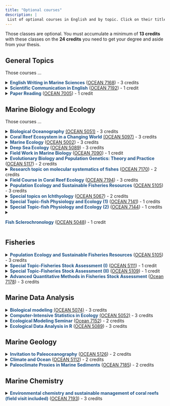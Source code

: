 ```yaml
---
title: "Optional courses"
description: |
 List of optional courses in English and by topic. Click on their title for a short description of the course. Download syllabus by clicking on course code. 
---
```


Those classes are optional. You must accumulate a minimum of **13 credits** with these classes on the **24 credits** you need to get your  degree and aside from your thesis.


## General Topics

Those courses ...


<details>
<summary><span style="color:#1D5287">**English Writing in Marine Sciences**</span> ([OCEAN 7168]()) - 3 credits</summary>
**Description**: this seminar course is designed to improve IONTU graduate students’ communication skills through writing in English. Students will utilize examples from the textbook, “Writing science: How to write papers that get cited and proposals that get funded” by Joshua Schimel. I will also share comments and revisions to scientific manuscripts that I collected over the years. The class starts by having students write a short Facebook post about their own research. Students will lean to expand their Facebook post into a one-page-long (800-850 words) article. Throughout the class, students will apply writing styles and techniques to edit their article, including ways to condense their article to only 300-350 word long. Each student is also required to read and analyze four published scientific papers of their own choice: one from a specialist journal written by a leader recognized in their field and a good writer, one typical paper from a specialized journal, one review paper, and one article from Nature or Science. The course will also incorporate peer-review practices; students will learn to recognize strengths and weakness of other students’ writing and give constructive comments to help improve each other’s writing. This is exactly what scientists do routinely: we review and give constructive comments to other’s manuscripts and proposals to help the science community grow. Students who have already had writing projects (such as an abstract, manuscript, or dissertation) can also practice analyzing and editing these drafts. We will also invite a guest lecturer from NTU’s Department of Foreign Languages and Literature or from NTNU’s English Department to talk about common English mistakes made by Taiwanese students and ways to improve this.

**Instructor**: Huei-Ting (Tina) Lin
</details>


<details>
<summary><span style="color:#1D5287">**Scientific Communication in English**</span> ([OCEAN 7192]()) - 1 credit</summary>
**Description**: This course is designed to guide graduate students in communicating science professionally, with emphasis on training/practicing. More than half of the class hours will be on discussion and implementation of theories. The second half of the semester will focus on scientific/thesis writing skills. For IONTU students, this can serve as a supplemental course to each division’s seminar course. Course designed for students with background in science. Objective are: 1) Students get to practice scientific communication skills, including poster and oral presentations. (2) Students learn to apply the theories learnt in class or elsewhere. (3) Students get to practice scientific writing in English, as well as English skills in scientific correspondence and conferences.  

**Instructor**: Sze Ling HO
</details>


<details>
<summary><span style="color:#1D5287">**Paper Reading**</span> ([OCEAN 7005]()) - 1 credit</summary>
**Description**: the class aims to establish students' ability to read, understand, present, question, and discuss research topics by presenting a textbook chapter and scientific paper. Students are required to preparing abstracts and 35-minute presentations. We expect the presentations to go beyond the textbook contents or selected papers to acquire additional materials when necessary.

**Instructor**: Chih-Lin WEI, Hui-Yu WANG, Chih-Hao HSIEH; Chang-Feng DAI

</details>




## Marine Biology and Ecology

Those courses ...

<details>
<summary><span style="color:#1D5287">**Biological Oceanography**</span> <a href=".\syllabus\OCEAN5051.pdf"target="_blank"> (OCEAN 5051)</a> - 3 credits </summary>
**Description**: This is a course intended for undergraduate and graduate students with knowledge of basic ecology. The focus will be on OCEANOGRAPHY, with investigation on interactive biological, chemical, and physical processes in the ocean. The purposes are to give an overview of biological ocean science (a wide rather than deep view) and to provide basic information and training for graduate research. The discussion will range from physical effects on the biology to biological effects on biogeochemical cycling; the spatial scale will range from individual organisms (e.g. viscosity and turbulences on plankton feeding and nutrient uptake) to ecosystem (e.g. remote sensing and circulation modeling); the organism will range from virus to whales. 

**Instructor**: Chih-Hao HSIEH, Fuh-Kwo SHIAH 
</details>

<details>
<summary><span style="color:#1D5287">**Coral Reef Ecosystem in a Changing World**</span> <a href=".\syllabus\OCEAN5097.pdf"target="_blank"> (OCEAN 5097)</a> - 3 credits </summary>
**Description**: The rapid decline of coral reefs around the world motivates research to better understand how this complex ecosystem will respond to future environmental changes. This course will review current knowledge on reef organisms and coral reef ecosystem, and will study the factors responsible for reef degradation. The basic elements to assess resilience of this ecosystem will be introduced. The students will learn how the knowledge and skills obtained through the lectures and practice work can be used for the management and the conservation of this fragile ecosystem.

**Instructor**: Vianney DENIS
</details>




<details>
<summary><span style="color:#1D5287">**Marine Ecology**</span> ([OCEAN 5002]()) - 3 credits</summary>
**Description**: This course offers a balanced, stimulating survey of marine ecology, introducing the key processes and systems from which the marine environment is formed, and the issues and challenges surrounding its future conservation. Students are expected to develop a broad understanding of various topics of marine ecology, be able to generate an in-depth review on a selected topic and give a presentation. The presentation topic and paper should be timely and include information from current SCIENTIFIC literature related to marine ecology. Students are encouraged to participate in the discussion on both lectures and presentations.

**Instructor**: Chih-Lin WEI
</details>


<details>
<summary><span style="color:#1D5287">**Deep Sea Ecology**</span> ([OCEAN 5089]()) - 3 credits</summary>
**Description**: The vast deep sea is the largest living space on earth, and yet less than 5% of the seafloor has been explored in some details. In fact, we have better maps for the Moon, Mars, or even Venus due to our planet’s watery veil. The variety of habitats and the complex relationship with its inhabitants give rise to diverse communities, provide essential ecosystem functions and services, and maintains the ocean's elemental cycling. However, climate changes and human activities on the seafloor have created unprecedented challenges and threats to the deep-sea ecosystems. These seemingly pristine environments have undergone major changes that out-pace our understanding of factors that drive the spatial and temporal patterns of the deep-sea ecosystems. This course will cover major topics in deep-sea ecology, including the physical environments and history, sampling techniques, adaptations of deep-sea organisms, community composition and functions, major habitats, and anthropogenic effects. By the end of this course, students are expected to be able to: 1) Describe the co-varying effects of physical environments on the adaptation of deep-sea organisms; 2) Describe the effects of depth and the co-varying factors on abundance, composition, diversity, and functions of deep-sea communities; 3) Compare and contrast various deep-sea habitats, the key processes, and associated communities; 4) Evaluate the potential impacts of human activities on the deep-sea ecosystem; 5) Read and understand scientific literature in deep-sea ecology, evaluate its findings and discuss its implications; 6) Synthesize and review a selected topic in deep-sea ecology, orally present and lead the discussion in its background, controversies, and future directions 

**Instructor**: Chih-Lin WEI
</details>

<details>
<summary><span style="color:#1D5287">**Field Work in Marine Biology**</span> ([OCEAN 7090]()) - 1 credit</summary>
**Description**: This field course is designed for students in biological oceanography. Students will have the opportunity to participate in a 3-day research cruise onboard NTU's R/V NOR1 to get hands-on experience on the hydrographic surveys and sampling of the planktonic and benthic communities. Students will also require to participate in hydrographic data and biological sample processing, data analysis, and complete a final report of their cruise activities.

**Instructor**: Chih-Lin WEI, Jen-Chieh SHIAO, Chang-Feng DAI
</details>


<details>
<summary><span style="color:#1D5287">**Evolutionary Biology and Population Genetics: Theory and Practice**</span> ([OCEAN 5117]()) - 2 credits</summary>
**Description**: This is a basic and practical course intended for senior undergraduate and graduate students with already strong knowledge in basic biology. Students who are interested in any fields in biology are all welcome, because all of the biological phenomena are the product of the evolution. We will learn basic but important mathematical methods for analyzing evolutionary dynamics in biological systems. The course is designed for hand-on work with the empirical data. We will also use well-developed software but we do not need skills in computer programming for our practical work.

Major topics include: 

1. Basics in evolution 
2. Neutral evolution and natural selection 
3. Classical and modern population genetics
4. Phylogeography

**Instructor**: Wei-Jen CHEN 
</details>


<details>
<summary><span style="color:#1D5287">**Research topic on molecular systematics of fishes**</span> ([OCEAN 7170]()) - 2 credits</summary>
**Description**: The goal of systematic studies is to provide a meaningful interpretation of biodiversity and a comprehensive understating of mechanisms of evolution within the phylogenetic framework of the studying organisms. In this course, we will focus on the ray-finned fishes (especially those ones from marine habitats) that is the most diverse group of vertebrates and represents a source of valuable information for comparative biology as well as for medical science, yet many questions on their systematics (e.g., classification, taxonomy, evolution, biogeography, etc.) are still unanswered. To answer the questions, the molecular phylogenetic approach should primarily be used. The students involved in this course will learn how to use the molecular genetic data to conduct a research work for this perspective. Each student will be assigned for a work of a selected marine fish group and will be expected to write a manuscript about his/her conducted research that is publishable in a scientific journal. 

**Instructor**: Wei-Jen CHEN 
</details>





<details>
<summary><span style="color:#1D5287">**Field Course in Coral Reef Ecology**</span> ([OCEAN 7194]()) - 3 credits</summary>
**Description**: this course is designed to provide the student with a solid foundation in ecological concepts, techniques and experimental design in field research as applied to coral reef ecosystems. It consists of a one-week field-based research at a marine research station in Taiwan. To have attended Ocean 5097 is strongly recommended before joining this course. Alternatively, solid knowledge of coral reefs and the environmental challenges they are currently facing is requested. The course will begin with a general introduction of the coral reefs and how they are influenced by global and local factors. It will quickly narrow down to the context of Taiwan by introducing the local context: known diversity, past disturbances, and on-going research. The major reef biota will be discussed in terms of their ecological requirements, roles on the reef and their overall impact. Methods in ecological monitoring and sampling will be discussed and applied on the field and will serve as a baseline for a future long-term ecological assessment. Data analysis will consist of examining and comparing structure of benthic assemblages among sites and depths (basic knowledge of R software is recommended). Students are asked to provide a poster (electronic format) summarizing their work a maximum of one month after the last day on the field. 

**Instructor**: Vianney DENIS
</details>

<details>
<summary><span style="color:#1D5287">**Population Ecology and Sustainable Fisheries Resources**</span> ([OCEAN 5105]()) - 3 credits</summary>
**Description**: Understanding dynamics and fluctuations of natural fish populations requires a diverse set of skills. Through this course students will learn knowledge of fish biology and field and quantitative methodologies for exploring population dynamics of both freshwater and marine fishes. In addition, students will broaden understanding of fisheries and natural resource management (through lectures and text book readings), practice and develop critical thinking skills (through in-class discussions and a group presentation), and learn how to read and interpret the scientific literature in fish ecology and fisheries science (through discussing the primary literature). Ultimately, this course will provide knowledge and training on formulating research questions and tackling problems in management of fisheries and other natural resources in a changing world. 
 
**Instructor**: Hui-Yu WANG; Yi-Jay CHANG
</details>

<details>
<summary><span style="color:#1D5287">**Special topics on Ichthyology**</span> ([OCEAN 5067]()) - 2 credits</summary>
**Description**: This course provides advanced information on fishes. The contents incorporate the latest advances in the biology of fishes, mainly covering taxonomy, physiology, biogeography, ecology, behavior and conservation of fishes.

**Instructor**: Jen-Chieh SHIAO
</details>

<details>
<summary><span style="color:#1D5287">**Special Topic-fish Physiology and Ecology (1)**</span> ([OCEAN 7141]()) - 1 credits</summary>
**Description**: In this course, students are requested to read the scientific papers related to fish physiology and ecology and brief present the paper contents. Other students are requested to join the discussion based on the paper presented by the students.

**Instructor**: Jen-Chieh SHIAO
</details>

<details>
<summary><span style="color:#1D5287">**Special Topic-fish Physiology and Ecology (2)**</span> ([OCEAN 7144]()) - 1 credits</summary>
**Description**: In this course, students are requested to read the scientific papers related to fish physiology and ecology and brief present the paper contents. Other students are requested to join the discussion based on the paper presented by the students.

**Instructor**: Jen-Chieh SHIAO
</details>

<details>
<summary><span style="color:#1D5287">**Fish Sclerochronology**</span> ([OCEAN 5048]()) - 1 credit

</summary>
**Description**: Students taking this course will learn the knowledge of fish hard structure and their application in age, growth, life history and the basic concepts of aged based fishery stock assessments.

**Instructor**: Jen-Chieh SHIAO
</details>

## Fisheries

<details>
<summary><span style="color:#1D5287">**Population Ecology and Sustainable Fisheries Resources**</span> ([OCEAN 5105]()) - 3 credits</summary>
**Description**: Understanding dynamics and fluctuations of natural fish populations requires a diverse set of skills. Through this course students will learn knowledge of fish biology and field and quantitative methodologies for exploring population dynamics of both freshwater and marine fishes. In addition, students will broaden understanding of fisheries and natural resource management (through lectures and text book readings), practice and develop critical thinking skills (through in-class discussions and a group presentation), and learn how to read and interpret the scientific literature in fish ecology and fisheries science (through discussing the primary literature). Ultimately, this course will provide knowledge and training on formulating research questions and tackling problems in management of fisheries and other natural resources in a changing world. 
 
**Instructor**: Hui-Yu WANG; Yi-Jay CHANG
</details>


<details>
<summary><span style="color:#1D5287">**Special Topic-Fisheries Stock Assessment (I)**</span> ([OCEAN 5111]()) - 1 credit</summary>
**Description**: These two courses (one for each semester) were designed for graduate students to keep up to date with the latest research topics and developments in fisheries stock
assessment. The course materials are mainly based on published papers in international journals. For example, papers related to fish population dynamics, stock assessment, fishery management, statistical models, and computer simulations are the primary topics of this course. Selected students give a weekly PowerPoint presentation of a paper and lead a group discussion with the professor and other students.
 
**Instructor**: Yi-Jay CHANG
</details>

<details>
<summary><span style="color:#1D5287">**Special Topic-Fisheries Stock Assessment (II)**</span> ([OCEAN 5109]()) - 1 credit</summary>
**Description**: These two courses (one for each semester) were designed for graduate students to keep up to date with the latest research topics and developments in fisheries stock
assessment. The course materials are mainly based on published papers in international journals. For example, papers related to fish population dynamics, stock assessment, fishery management, statistical models, and computer simulations are the primary topics of this course. Selected students give a weekly PowerPoint presentation of a paper and lead a group discussion with the professor and other students.
 
**Instructor**: Yi-Jay CHANG
</details>


<details>
<summary><span style="color:#1D5287">**Advanced Quantitative Methods in Fisheries Stock Assessment**</span> ([Ocean 7178]()) - 3 credits</summary>

**Description**: This course introduces advanced quantitative methods in fisheries stock assessment, including decision analysis to evaluate alternative management actions, Bayesian state-space modelling, meta-analysis, and integrated analysis. The course draws examples from real fisheries in the world and provides student broad experience with various fishery data and fish biology. The goals of this course are to train the students to be familiar with methods in fish population dynamics and stock assessment and proficient in parameter estimation, as well as the uncertainty, of an exploited fish population, and evaluation of harvest restrictions for fisheries management problems by using various computer programs and tools.
 
**Instructor**: Yi-Jay CHANG
</details>

## Marine Data Analysis


<details>
<summary><span style="color:#1D5287">**Biological modeling**</span> <a href=".\syllabus\OCEAN5074.pdf"target="_blank"> (OCEAN 5074)</a> - 3 credits </summary>
**Description**: The course material is designed to be interdisciplinary, integrating biology, ecology, mathematics and environmental sciences. While the main course material is based on classic ecological modeling textbooks and articles, these analytic methods are applicable to multi-faceted research questions. The material builds from a single population and then extends to the ecosystem level, including species interaction, climate changes and disease as well as molecules interactions within cells. Regular modeling exercises are required (1 unit as practice). After equipped with modeling skills, students have to develop their own research questions and use modeling and data mining approaches to solve their questions. Instructors will guide students through the question-solving processes.

**Instructor**: Chih-hao HSIEH;  Hui-Yu WANG, Sheng-Feng SHEN
</details>

<details>
<summary><span style="color:#1D5287">**Computer-Intensive Statistics in Ecology**</span> <a href=".\syllabus\OCEAN5052.pdf"target="_blank"> (OCEAN 5052)</a> - 3 credits </summary>
**Description**: This is an advanced course intended for senior undergraduate and graduate students with knowledge of basic statistics including random variables, analysis of variance, regression analysis, and rank-based non-parametric statistics. We will discuss several computer-intensive statistical methods. We will discuss the theory, assumption, and application of these methods in ecological problems. The course is designed for hand-on work. Students need to get familiar with at least one computer language to do the statistics. Most of work can be done with MatLab, but any other programming language will do equally well. Sometimes, we will use well-developed software when the computation is too complicated and beyond the basic level. There will be dedicated time every week for students to present their works and to discuss the application of these methods on real world problems.

**Instructor**: Chih-hao HSIEH; Yi-Jay CHANG
</details>

<details>
<summary><span style="color:#1D5287">**Ecological Modeling Seminar**</span> ([Ocean 7152]()) - 2 credits</summary>

**Description**: A seminar course for presenting and discussing about research in ecology and quantitative analysis. Students are required to give 2 presentations and participate discussion in English.
 
**Instructor**: Hui-Yu WANG; Chih-Hao HSIEH
</details>

<details>
<summary><span style="color:#1D5287">**Ecological Data Analysis in R**</span> ([OCEAN 5089]()) - 3 credits</summary>
**Description**: this course is designed to teach the use of a programming language for the analysis of ecological data. The course will introduce the basics of R language, and will go through topics such as data manipulation, exploration and visualization. It will then present common approaches for data analysis introducing frequent statistical tests, linear models, clustering and ordination approaches applying to multivariate data. This course mainly targets students without prior understanding of R language and who want to get familiar with this free & open-source software environment. Students will also be introduced to GitHub and Rmarkdown that further improve the use of R. Students will require a laptop for sessions. Schedule is subject to changes according to student progress.

**Instructor**: Vianney DENIS
</details>

## Marine Geology


<details>
<summary><span style="color:#1D5287">**Invitation to Paleoceanography**</span> ([OCEAN 5126]()) - 2 credits</summary>
**Description**: This course aims to introduce an interdisciplinary branch of science, known as paleoceanography (knowledge of ancient oceans), to students with no prior background. Ocean is an integral part of the Earth’s climate system, thus mechanistic understanding of how oceans change in the past will improve overall understanding of global climate change. The lecture contents are across disciplines, ranging from general oceanography, climate change, formation process of marine sediments, geochemical indicators used as proxies of past oceanic change, to the instruments used to generate these geochemical data. The course is suitable for oceanography / geoscience / Earth science / geography students who are curious about climate change, paleoceanography and paleoclimate. It is especially useful for students who plan to carry out graduate research in paleoceanography, either as introductory or refresher course. The course will adopt inquiry-based learning (student-led learning). Critical thinking questions will be provided to steer discussion. The goal of the course is to ensure that students can apply the knowledge and theories learnt in class and to link different topics across disciplines. Students will achieve basic understanding on how climate changes on Earth and especially the oceans can be reconstructed using marine sediments. The inquiry-based approach will train students in critical thinking, problem solving and independent learning – all of these skills are essential for a career in academia and industry. There will be plenty of opportunities for discussion and debate to train students’ communication skills. The interdisciplinary nature of climate science exposes students to various fields of study and approaches used, which helps to broaden their horizon beyond their major. 

**Instructor**: Sze Ling HO
</details>

<details>
<summary><span style="color:#1D5287">**Climate and Ocean**</span> ([OCEAN 5112]()) - 2 credits</summary>
**Description**: This is an introductory course on Earth’s climate, and its link to the ocean which covers 70% of the Earth’s surface. Emphasis is on climate changes since the past 50 Million years at different time-scales and how these changes can be inferred using different climate archives. Students will achieve basic understanding on how climate changes on Earth, as well as be exposed to unresolved issues in climate science. The latter will train students in critical thinking and debate, i.e. skills which will be especially helpful for students who are interested in graduate research. The interdisciplinary nature of climate science exposes students to various fields of study and approaches used, which helps to broaden their horizon beyond their major.   

**Instructor**: Sze Ling HO
</details>


<details>
<summary><span style="color:#1D5287">**Paleoclimate Proxies in Marine Sediments**</span> ([OCEAN 7185]()) - 2 credits</summary>
**Description**: This course is designed to guide graduate students in communicating science professionally, with emphasis on training/practicing. More than half of the class hours will be on discussion and implementation of theories. The second half of the semester will focus on scientific/thesis writing skills. For IONTU students, this can serve as a supplemental course to each division’s seminar course. Course designed for students with background in science. Objective are: 1) Students get to practice scientific communication skills, including poster and oral presentations. (2) Students learn to apply the theories learnt in class or elsewhere. (3) Students get to practice scientific writing in English, as well as English skills in scientific correspondence and conferences.   

**Instructor**: Sze Ling HO
</details>














## Marine Chemistry 


<details>
<summary><span style="color:#1D5287">**Environmental chemistry and sustainable management of coral reefs (field visit included)**</span> ([OCEAN 7193]()) - 3 credits</summary>
**Description**: This advanced course is designed to train graduate students and advanced undergraduate students to obtain knowledge about environmental chemistry, focusing on coral reef environmental chemistry. The students will become skillful to channel the most updated scientific research results with citizen scientists, e.g. residential volunteers. Through this course, we will search through the literature and to identify key parameters for coral reef environmental monitoring. Students will help to analyze samples collected by our collaborating citizen scientists, to interpret the data based on literature information, and to present the results to citizen scientists at the beach site at the end of the semester.

**Instructor**: Huei-Ting (Tina) Lin

## Ocean Physics

